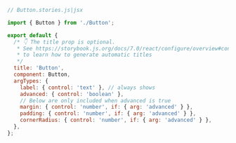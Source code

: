 ```js
// Button.stories.js|jsx

import { Button } from './Button';

export default {
  /* 👇 The title prop is optional.
   * See https://storybook.js.org/docs/7.0/react/configure/overview#configure-story-loading
   * to learn how to generate automatic titles
   */
  title: 'Button',
  component: Button,
  argTypes: {
    label: { control: 'text' }, // always shows
    advanced: { control: 'boolean' },
    // Below are only included when advanced is true
    margin: { control: 'number', if: { arg: 'advanced' } },
    padding: { control: 'number', if: { arg: 'advanced' } },
    cornerRadius: { control: 'number', if: { arg: 'advanced' } },
  },
};
```
